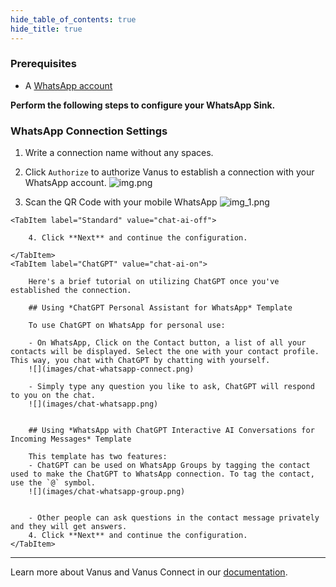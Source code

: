 ```yaml
--- 
hide_table_of_contents: true
hide_title: true
---
```


### Prerequisites

- A [WhatsApp account](https://www.whatsapp.com)

**Perform the following steps to configure your WhatsApp Sink.**

### WhatsApp Connection Settings

1. Write a connection name without any spaces.

2. Click `Authorize` to authorize Vanus to establish a connection with your WhatsApp account. 
![img.png](images/img.png)
3. Scan the QR Code with your mobile WhatsApp 
![img_1.png](images/img_1.png)


<Tabs>

    <TabItem label="Standard" value="chat-ai-off">

        4. Click **Next** and continue the configuration.

    </TabItem>
    <TabItem label="ChatGPT" value="chat-ai-on">

        Here's a brief tutorial on utilizing ChatGPT once you've established the connection.

        ## Using *ChatGPT Personal Assistant for WhatsApp* Template

        To use ChatGPT on WhatsApp for personal use:

        - On WhatsApp, Click on the Contact button, a list of all your contacts will be displayed. Select the one with your contact profile. This way, you chat with ChatGPT by chatting with yourself.
        ![](images/chat-whatsapp-connect.png)

        - Simply type any question you like to ask, ChatGPT will respond to you on the chat.
        ![](images/chat-whatsapp.png)


        ## Using *WhatsApp with ChatGPT Interactive AI Conversations for Incoming Messages* Template

        This template has two features:
        - ChatGPT can be used on WhatsApp Groups by tagging the contact used to make the ChatGPT to WhatsApp connection. To tag the contact, use the `@` symbol.
        ![](images/chat-whatsapp-group.png)


        - Other people can ask questions in the contact message privately and they will get answers.
        4. Click **Next** and continue the configuration.
    </TabItem>

</Tabs>



---

Learn more about Vanus and Vanus Connect in our [documentation](https://docs.vanus.ai).

